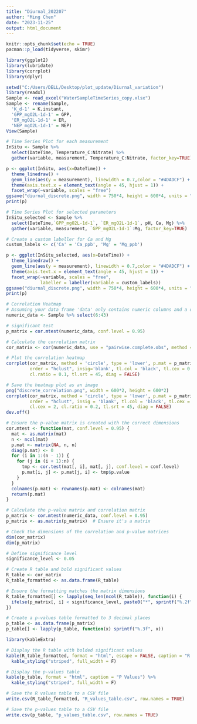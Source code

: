 ```yaml
---
title: "Diurnal_202207"
author: "Ming Chen"
date: "2023-11-25"
output: html_document
---
```


```r
knitr::opts_chunk$set(echo = TRUE)
pacman::p_load(tidyverse, skimr)
```

```r
library(ggplot2)
library(lubridate)
library(corrplot)
library(dplyr)
```

```r
setwd("C:/Users/DELL/Desktop/plot_update/Diurnal_variation")
library(readxl)
Sample <- read_excel("WaterSampleTimeSeries_copy.xlsx")
Sample <- rename(Sample,
  'K_d-1' = K.instant,
  'GPP_mgO2L-1d-1' = GPP,
  'ER_mgO2L-1d-1' = ER,
  'NEP_mgO2L-1d-1' = NEP)
View(Sample)
```

```r
# Time Series Plot for each measurement
InSitu <- Sample %>% 
  select(DateTime, Temperature_C:Nitrate) %>%
  gather(variable, measurement, Temperature_C:Nitrate, factor_key=TRUE)

p <- ggplot(InSitu, aes(x=DateTime)) +
  theme_linedraw() +
  geom_line(aes(y = measurement), linewidth = 0.7,color = "#4DADCF") +
  theme(axis.text.x = element_text(angle = 45, hjust = 1)) +
  facet_wrap(~variable, scales = "free")
ggsave("diurnal_discrete.png", width = 750*4, height = 600*4, units = "px")
print(p)
```

```r
# Time Series Plot for selected parameters
InSitu_selected <- Sample %>% 
  select(DateTime,`GPP_mgO2L-1d-1`, `ER_mgO2L-1d-1`, pH, Ca, Mg) %>%
  gather(variable, measurement, `GPP_mgO2L-1d-1`:Mg, factor_key=TRUE)

# Create a custom labeller for Ca and Mg
custom_labels <- c('Ca' = 'Ca_ppb', 'Mg' = 'Mg_ppb')

p <- ggplot(InSitu_selected, aes(x=DateTime)) +
  theme_linedraw() +
  geom_line(aes(y = measurement), linewidth = 0.7,color = "#4DADCF") +
  theme(axis.text.x = element_text(angle = 45, hjust = 1)) +
  facet_wrap(~variable, scales = "free",
             labeller = labeller(variable = custom_labels))
ggsave("diurnal_discrete.png", width = 750*4, height = 600*4, units = "px")
print(p)
```


```r
# Correlation Heatmap
# Assuming your data frame 'data' only contains numeric columns and a date column
numeric_data <- Sample %>% select(6:43)

# significant test
p_matrix = cor.mtest(numeric_data, conf.level = 0.95)

# Calculate the correlation matrix
cor_matrix <- cor(numeric_data, use = "pairwise.complete.obs", method = "spearman")

# Plot the correlation heatmap
corrplot(cor_matrix, method = 'circle', type = 'lower', p.mat = p_matrix$p, 
         order = "hclust", insig='blank', tl.col = 'black', tl.cex = 0.5,
         cl.ratio = 0.1, tl.srt = 45, diag = FALSE)

# Save the heatmap plot as an image
png("discrete_correlation.png", width = 600*2, height = 600*2)
corrplot(cor_matrix, method = 'circle', type = 'lower', p.mat = p_matrix$p, 
         order = "hclust", insig = 'blank', tl.col = 'black', tl.cex = 2,
         cl.cex = 2, cl.ratio = 0.2, tl.srt = 45, diag = FALSE)
dev.off()
```

```r
# Ensure the p-value matrix is created with the correct dimensions
cor.mtest <- function(mat, conf.level = 0.95) {
  mat <- as.matrix(mat)
  n <- ncol(mat)
  p.mat <- matrix(NA, n, n)
  diag(p.mat) <- 0
  for (i in 1:(n - 1)) {
    for (j in (i + 1):n) {
      tmp <- cor.test(mat[, i], mat[, j], conf.level = conf.level)
      p.mat[i, j] <- p.mat[j, i] <- tmp$p.value
    }
  }
  colnames(p.mat) <- rownames(p.mat) <- colnames(mat)
  return(p.mat)
}

# Calculate the p-value matrix and correlation matrix
p_matrix <- cor.mtest(numeric_data, conf.level = 0.95)
p_matrix <- as.matrix(p_matrix)  # Ensure it's a matrix

# Check the dimensions of the correlation and p-value matrices
dim(cor_matrix)
dim(p_matrix)

# Define significance level
significance_level <- 0.05

# Create R table and bold significant values
R_table <- cor_matrix
R_table_formatted <- as.data.frame(R_table)

# Ensure the formatting matches the matrix dimensions
R_table_formatted[] <- lapply(seq_len(ncol(R_table)), function(i) {
  ifelse(p_matrix[, i] < significance_level, paste0("*", sprintf("%.2f", R_table[, i])), sprintf("%.2f", R_table[, i]))
})

# Create a p-values table formatted to 3 decimal places
p_table <- as.data.frame(p_matrix)
p_table[] <- lapply(p_table, function(x) sprintf("%.3f", x))

library(kableExtra)

# Display the R table with bolded significant values
kable(R_table_formatted, format = "html", escape = FALSE, caption = "R Values (Bold Significant)") %>%
  kable_styling("striped", full_width = F)

# Display the p-values table
kable(p_table, format = "html", caption = "P Values") %>%
  kable_styling("striped", full_width = F)

```
```r
# Save the R values table to a CSV file
write.csv(R_table_formatted, "R_values_table.csv", row.names = TRUE)

# Save the p-values table to a CSV file
write.csv(p_table, "p_values_table.csv", row.names = TRUE)

```

